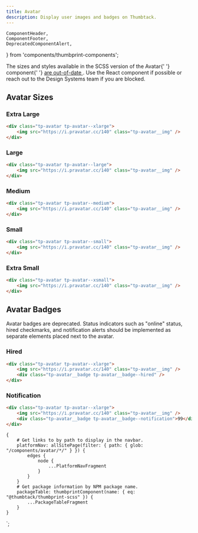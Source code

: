 ```yaml
---
title: Avatar
description: Display user images and badges on Thumbtack.
---
```


    ComponentHeader,
    ComponentFooter,
    DeprecatedComponentAlert,
} from 'components/thumbprint-components';

<ComponentHeader data={props.data} />

<Alert type="warning" title="Avatar component is out-of-date">
    The sizes and styles available in the SCSS version of the <InlineCode>Avatar</InlineCode>{' '}
    component{' '}
    <a
        href="https://github.com/thumbtack/thumbprint/issues/25"
        title="Details about the recent changes"
    >
        are out-of-date
    </a>
    . <Link to="/components/avatar/react/">Use the React component</Link> if possible or <Link to="/help/">
        reach out to the Design Systems team
    </Link> if you are blocked.
</Alert>

## Avatar Sizes

### Extra Large

```html
<div class="tp-avatar tp-avatar--xlarge">
    <img src="https://i.pravatar.cc/140" class="tp-avatar__img" />
</div>
```

### Large

```html
<div class="tp-avatar tp-avatar--large">
    <img src="https://i.pravatar.cc/140" class="tp-avatar__img" />
</div>
```

### Medium

```html
<div class="tp-avatar tp-avatar--medium">
    <img src="https://i.pravatar.cc/140" class="tp-avatar__img" />
</div>
```

### Small

```html
<div class="tp-avatar tp-avatar--small">
    <img src="https://i.pravatar.cc/140" class="tp-avatar__img" />
</div>
```

### Extra Small

```html
<div class="tp-avatar tp-avatar--xsmall">
    <img src="https://i.pravatar.cc/140" class="tp-avatar__img" />
</div>
```

## Avatar Badges

<DeprecatedComponentAlert>
    Avatar badges are deprecated. Status indicators such as "online" status, hired checkmarks, and
    notification alerts should be implemented as separate elements placed next to the avatar.
</DeprecatedComponentAlert>

### Hired

```html
<div class="tp-avatar tp-avatar--xlarge">
    <img src="https://i.pravatar.cc/140" class="tp-avatar__img" />
    <div class="tp-avatar__badge tp-avatar__badge--hired" />
</div>
```

### Notification

```html
<div class="tp-avatar tp-avatar--xlarge">
    <img src="https://i.pravatar.cc/140" class="tp-avatar__img" />
    <div class="tp-avatar__badge tp-avatar__badge--notification">99</div>
</div>
```

<ComponentFooter data={props.data} />

    {
        # Get links to by path to display in the navbar.
        platformNav: allSitePage(filter: { path: { glob: "/components/avatar/*/" } }) {
            edges {
                node {
                    ...PlatformNavFragment
                }
            }
        }
        # Get package information by NPM package name.
        packageTable: thumbprintComponent(name: { eq: "@thumbtack/thumbprint-scss" }) {
            ...PackageTableFragment
        }
    }
`;
